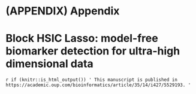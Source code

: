 # (APPENDIX) Appendix {-}

# Block HSIC Lasso: model-free biomarker detection for ultra-high dimensional data {#block-hsic-lasso}

\includepdf[pages=-, scale=1]{articles/climente_2019.pdf}

`r if (knitr::is_html_output()) '
This manuscript is published in https://academic.oup.com/bioinformatics/article/35/14/i427/5529193.
'`
